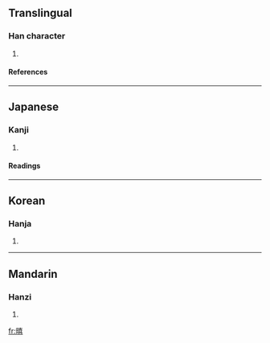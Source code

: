 ==Translingual==
===Han character===
{{Han char|rn=72|rad=日|as=12|sn=16|four=|canj=日土口口 (AGRR)}}
# {{defn|Han|sort=日12}}
====References====
{{Han ref|kx=0499.510|dkj=14162|dj=0869.210|hdz=21535.030|uh=66BF|ud=26303}}

----
==Japanese==
===Kanji===
{{ja-kanji|grade=|rs=日12}}
# {{defn|Japanese}} 
====Readings====
{{ja-readings|on=[[き]] (ki)|kun=[[さかんなさま]] (sakannasama), [[あつい]] (atsui)}}

----
==Korean==
===Hanja===
{{ko-hanja|hangeul=희|eumhun=|rv=hui|mr=hŭi|y=huy}}
# {{defn|Korean}}

----
==Mandarin==
===Hanzi===
{{cmn-hanzi|pin=[[xǐ]] ([[xi3]])|wg=hsi<sup>3</sup>}}
# {{defn|Mandarin}}

[[fr:暿]]